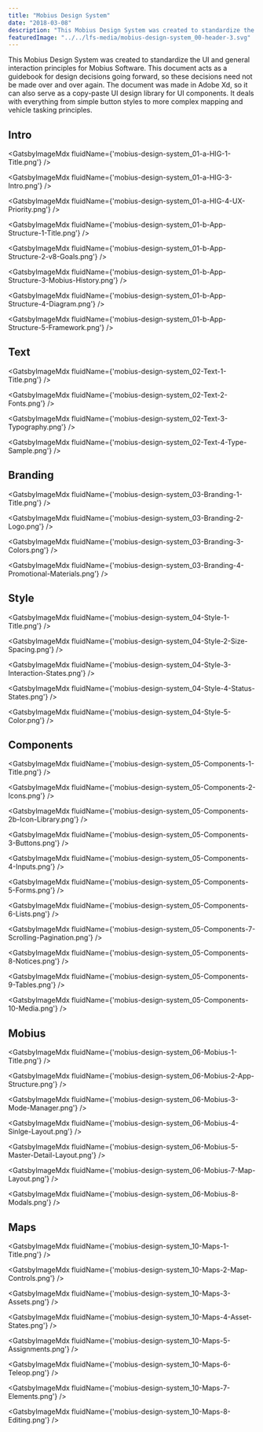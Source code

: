 ```yaml
---
title: "Mobius Design System"
date: "2018-03-08"
description: "This Mobius Design System was created to standardize the UI and general interaction principles for Mobius Software. This document acts as a guidebook for design decisions going forward, so these decisions need not be made over and over again. The document was made in Adobe Xd, so it can also serve as a copy-paste UI design library for UI components. It deals with everything from simple button styles to more complex mapping and vehicle tasking principles. "
featuredImage: "../../lfs-media/mobius-design-system_00-header-3.svg"
---
```



This Mobius Design System was created to standardize the UI and general interaction principles for Mobius Software. 
This document acts as a guidebook for design decisions going forward, so these decisions need not be made over and over again. 
The document was made in Adobe Xd, so it can also serve as a copy-paste UI design library for UI components. 
It deals with everything from simple button styles to more complex mapping and vehicle tasking principles.


## Intro

<GatsbyImageMdx fluidName={'mobius-design-system_01-a-HIG-1-Title.png'} />

<GatsbyImageMdx fluidName={'mobius-design-system_01-a-HIG-3-Intro.png'} />

<GatsbyImageMdx fluidName={'mobius-design-system_01-a-HIG-4-UX-Priority.png'} />

<GatsbyImageMdx fluidName={'mobius-design-system_01-b-App-Structure-1-Title.png'} />

<GatsbyImageMdx fluidName={'mobius-design-system_01-b-App-Structure-2-v8-Goals.png'} />

<GatsbyImageMdx fluidName={'mobius-design-system_01-b-App-Structure-3-Mobius-History.png'} />

<GatsbyImageMdx fluidName={'mobius-design-system_01-b-App-Structure-4-Diagram.png'} />

<GatsbyImageMdx fluidName={'mobius-design-system_01-b-App-Structure-5-Framework.png'} />


## Text

<GatsbyImageMdx fluidName={'mobius-design-system_02-Text-1-Title.png'} />

<GatsbyImageMdx fluidName={'mobius-design-system_02-Text-2-Fonts.png'} />

<GatsbyImageMdx fluidName={'mobius-design-system_02-Text-3-Typography.png'} />

<GatsbyImageMdx fluidName={'mobius-design-system_02-Text-4-Type-Sample.png'} />


## Branding

<GatsbyImageMdx fluidName={'mobius-design-system_03-Branding-1-Title.png'} />

<GatsbyImageMdx fluidName={'mobius-design-system_03-Branding-2-Logo.png'} />

<GatsbyImageMdx fluidName={'mobius-design-system_03-Branding-3-Colors.png'} />

<GatsbyImageMdx fluidName={'mobius-design-system_03-Branding-4-Promotional-Materials.png'} />


## Style

<GatsbyImageMdx fluidName={'mobius-design-system_04-Style-1-Title.png'} />

<GatsbyImageMdx fluidName={'mobius-design-system_04-Style-2-Size-Spacing.png'} />

<GatsbyImageMdx fluidName={'mobius-design-system_04-Style-3-Interaction-States.png'} />

<GatsbyImageMdx fluidName={'mobius-design-system_04-Style-4-Status-States.png'} />

<GatsbyImageMdx fluidName={'mobius-design-system_04-Style-5-Color.png'} />


## Components

<GatsbyImageMdx fluidName={'mobius-design-system_05-Components-1-Title.png'} />

<GatsbyImageMdx fluidName={'mobius-design-system_05-Components-2-Icons.png'} />

<GatsbyImageMdx fluidName={'mobius-design-system_05-Components-2b-Icon-Library.png'} />

<GatsbyImageMdx fluidName={'mobius-design-system_05-Components-3-Buttons.png'} />

<GatsbyImageMdx fluidName={'mobius-design-system_05-Components-4-Inputs.png'} />

<GatsbyImageMdx fluidName={'mobius-design-system_05-Components-5-Forms.png'} />

<GatsbyImageMdx fluidName={'mobius-design-system_05-Components-6-Lists.png'} />

<GatsbyImageMdx fluidName={'mobius-design-system_05-Components-7-Scrolling-Pagination.png'} />

<GatsbyImageMdx fluidName={'mobius-design-system_05-Components-8-Notices.png'} />

<GatsbyImageMdx fluidName={'mobius-design-system_05-Components-9-Tables.png'} />

<GatsbyImageMdx fluidName={'mobius-design-system_05-Components-10-Media.png'} />


## Mobius

<GatsbyImageMdx fluidName={'mobius-design-system_06-Mobius-1-Title.png'} />

<GatsbyImageMdx fluidName={'mobius-design-system_06-Mobius-2-App-Structure.png'} />

<GatsbyImageMdx fluidName={'mobius-design-system_06-Mobius-3-Mode-Manager.png'} />

<GatsbyImageMdx fluidName={'mobius-design-system_06-Mobius-4-Sinlge-Layout.png'} />

<GatsbyImageMdx fluidName={'mobius-design-system_06-Mobius-5-Master-Detail-Layout.png'} />

<GatsbyImageMdx fluidName={'mobius-design-system_06-Mobius-7-Map-Layout.png'} />

<GatsbyImageMdx fluidName={'mobius-design-system_06-Mobius-8-Modals.png'} />


## Maps

<GatsbyImageMdx fluidName={'mobius-design-system_10-Maps-1-Title.png'} />

<GatsbyImageMdx fluidName={'mobius-design-system_10-Maps-2-Map-Controls.png'} />

<GatsbyImageMdx fluidName={'mobius-design-system_10-Maps-3-Assets.png'} />

<GatsbyImageMdx fluidName={'mobius-design-system_10-Maps-4-Asset-States.png'} />

<GatsbyImageMdx fluidName={'mobius-design-system_10-Maps-5-Assignments.png'} />

<GatsbyImageMdx fluidName={'mobius-design-system_10-Maps-6-Teleop.png'} />

<GatsbyImageMdx fluidName={'mobius-design-system_10-Maps-7-Elements.png'} />

<GatsbyImageMdx fluidName={'mobius-design-system_10-Maps-8-Editing.png'} />


